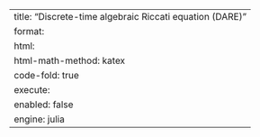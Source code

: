 ---
title: "Discrete-time algebraic Riccati equation (DARE)"
format:
    html:
        html-math-method: katex
        code-fold: true
execute:
    enabled: false
engine: julia
---